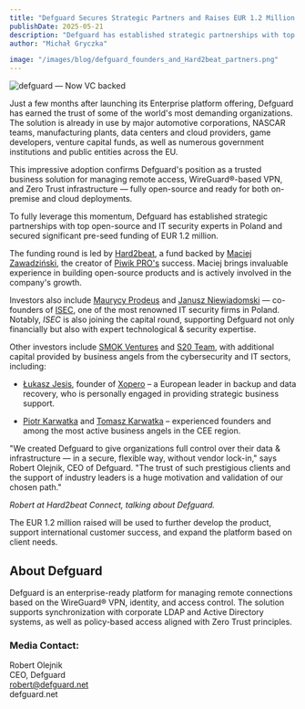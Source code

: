 ```yaml
---
title: "Defguard Secures Strategic Partners and Raises EUR 1.2 Million in Pre-Seed Funding"
publishDate: 2025-05-21
description: "Defguard has established strategic partnerships with top open-source and IT security experts in Poland and secured significant pre-seed funding of EUR 1.2 million, led by Hard2beat and including renowned industry leaders."
author: "Michał Gryczka"

image: "/images/blog/defguard_founders_and_Hard2beat_partners.png"
---
```



![defguard — Now VC backed](/images/blog/defguard_founders_and_Hard2beat_partners.png)

Just a few months after launching its Enterprise platform offering, Defguard has earned the trust of some of the world's most demanding organizations. The solution is already in use by major automotive corporations, NASCAR teams, manufacturing plants, data centers and cloud providers, game developers, venture capital funds, as well as numerous government institutions and public entities across the EU.

This impressive adoption confirms Defguard's position as a trusted business solution for managing remote access, WireGuard®-based VPN, and Zero Trust infrastructure — fully open-source and ready for both on-premise and cloud deployments.

To fully leverage this momentum, Defguard has established strategic partnerships with top open-source and IT security experts in Poland and secured significant pre-seed funding of EUR 1.2 million.

The funding round is led by [Hard2beat](https://hard2beat.vc/), a fund backed by [Maciej Zawadziński](https://www.linkedin.com/in/zawadzinski/), the creator of [Piwik PRO's](https://www.linkedin.com/company/piwik-pro/) success. Maciej brings invaluable experience in building open-source products and is actively involved in the company's growth.

Investors also include [Maurycy Prodeus](https://www.linkedin.com/in/maurycy-prodeus-6575101/) and [Janusz Niewiadomski](https://www.linkedin.com/in/janusz-niewiadomski-6173711/) — co-founders of [ISEC](https://isec.pl/), one of the most renowned IT security firms in Poland. Notably, _ISEC_ is also joining the capital round, supporting Defguard not only financially but also with expert technological & security expertise.

Other investors include [SMOK Ventures](https://www.smok.vc/) and [S20 Team](https://s20.team/), with additional capital provided by business angels from the cybersecurity and IT sectors, including:

- [Łukasz Jesis](https://www.linkedin.com/in/lukasz-jesis/), founder of [Xopero](https://xopero.com) – a European leader in backup and data recovery, who is personally engaged in providing strategic business support.

- [Piotr Karwatka](https://www.linkedin.com/in/piotrkarwatka/) and [Tomasz Karwatka](https://www.linkedin.com/in/tkarwatka/) – experienced founders and among the most active business angels in the CEE region.

"We created Defguard to give organizations full control over their data & infrastructure — in a secure, flexible way, without vendor lock-in," says Robert Olejnik, CEO of Defguard. "The trust of such prestigious clients and the support of industry leaders is a huge motivation and validation of our chosen path."

<YouTubeVideo
  videoId="VJRJRB2qMgI"
  title="Robert at Hard2beat Connect event"
  startAt={2163}
  showControls={true}
  showInfo={true}
  allowFullscreen={true}
  rel={false}
/>
*Robert at Hard2beat Connect, talking about Defguard.*

The EUR 1.2 million raised will be used to further develop the product, support international customer success, and expand the platform based on client needs.

## About Defguard

Defguard is an enterprise-ready platform for managing remote connections based on the WireGuard® VPN, identity, and access control. The solution supports synchronization with corporate LDAP and Active Directory systems, as well as policy-based access aligned with Zero Trust principles.

### Media Contact:

Robert Olejnik  
CEO, Defguard  
robert@defguard.net  
defguard.net
